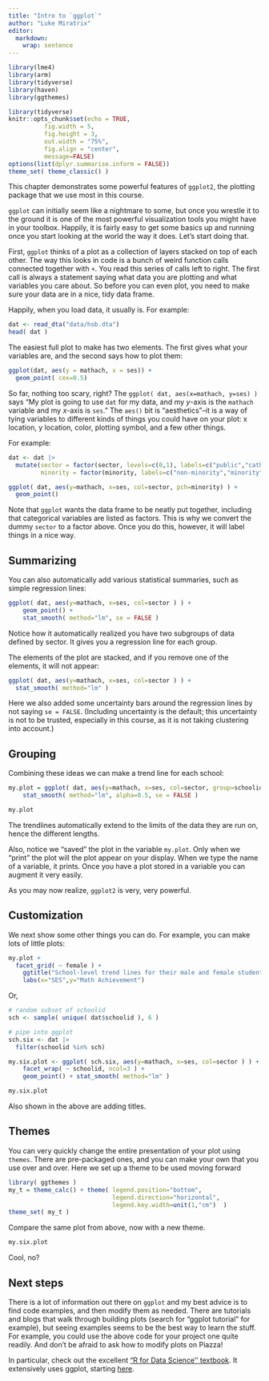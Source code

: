 ```yaml
---
title: "Intro to `ggplot`"
author: "Luke Miratrix"
editor: 
  markdown: 
    wrap: sentence
---
```


```r
library(lme4)
library(arm)
library(tidyverse)
library(haven)
library(ggthemes)

library(tidyverse)
knitr::opts_chunk$set(echo = TRUE,
          fig.width = 5,
          fig.height = 3,
          out.width = "75%",
          fig.align = "center",
          message=FALSE)
options(list(dplyr.summarise.inform = FALSE))
theme_set( theme_classic() )

```

This chapter demonstrates some powerful features of `ggplot2`, the plotting package that we use most in this course.

`ggplot` can initially seem like a nightmare to some, but once you wrestle it to the ground it is one of the most powerful visualization tools you might have in your toolbox.
Happily, it is fairly easy to get some basics up and running once you start looking at the world the way it does.
Let's start doing that.

First, `ggplot` thinks of a plot as a collection of layers stacked on top of each other.
The way this looks in code is a bunch of weird function calls connected together with `+`.
You read this series of calls left to right.
The first call is always a statement saying what data you are plotting and what variables you care about.
So before you can even plot, you need to make sure your data are in a nice, tidy data frame.

Happily, when you load data, it usually is.
For example:

```r
dat <- read_dta("data/hsb.dta")
head( dat )
```

The easiest full plot to make has two elements.
The first gives what your variables are, and the second says how to plot them:

```r
ggplot(dat, aes(y = mathach, x = ses)) + 
  geom_point( cex=0.5)
```

So far, nothing too scary, right?
The `ggplot( dat, aes(x=mathach, y=ses) )` says "My plot is going to use `dat` for my data, and my $y$-axis is the `mathach` variable and my $x$-axis is `ses`." The `aes()` bit is "aesthetics"--it is a way of tying variables to different kinds of things you could have on your plot: x location, y location, color, plotting symbol, and a few other things.

For example:

```r
dat <- dat |> 
  mutate(sector = factor(sector, levels=c(0,1), labels=c("public","catholic")),
         minority = factor(minority, labels=c("non-minority","minority")))

ggplot( dat, aes(y=mathach, x=ses, col=sector, pch=minority) ) + 
  geom_point()
```

Note that `ggplot` wants the data frame to be neatly put together, including that categorical variables are listed as factors.
This is why we convert the dummy `sector` to a factor above.
Once you do this, however, it will label things in a nice way.

## Summarizing

You can also automatically add various statistical summaries, such as simple regression lines:

```r
ggplot( dat, aes(y=mathach, x=ses, col=sector ) ) + 
    geom_point() + 
    stat_smooth( method="lm", se = FALSE )
```

Notice how it automatically realized you have two subgroups of data defined by sector.
It gives you a regression line for each group.

The elements of the plot are stacked, and if you remove one of the elements, it will not appear:

```r
ggplot( dat, aes(y=mathach, x=ses, col=sector ) ) + 
  stat_smooth( method="lm" )
```

Here we also added some uncertainty bars around the regression lines by not saying `se = FALSE`.
(Including uncertainty is the default; this uncertainty is not to be trusted, especially in this course, as it is not taking clustering into account.)

## Grouping

Combining these ideas we can make a trend line for each school:

```r
my.plot = ggplot( dat, aes(y=mathach, x=ses, col=sector, group=schoolid ) ) + 
    stat_smooth( method="lm", alpha=0.5, se = FALSE )

my.plot
```

The trendlines automatically extend to the limits of the data they are run on, hence the different lengths.

Also, notice we "saved" the plot in the variable `my.plot`.
Only when we "print" the plot will the plot appear on your display.
When we type the name of a variable, it prints.
Once you have a plot stored in a variable you can augment it very easily.

As you may now realize, `ggplot2` is very, very powerful.

## Customization

We next show some other things you can do.
For example, you can make lots of little plots:

```r
my.plot + 
  facet_grid( ~ female ) + 
    ggtitle("School-level trend lines for their male and female students") +
    labs(x="SES",y="Math Achievement") 
```

Or,

```r
# random subset of schoolid
sch <- sample( unique( dat$schoolid ), 6 )

# pipe into ggplot 
sch.six <- dat |> 
  filter(schoolid %in% sch)

my.six.plot <- ggplot( sch.six, aes(y=mathach, x=ses, col=sector ) ) + 
    facet_wrap( ~ schoolid, ncol=3 ) + 
    geom_point() + stat_smooth( method="lm" )

my.six.plot

```

Also shown in the above are adding titles.

## Themes

You can very quickly change the entire presentation of your plot using `themes`.
There are pre-packaged ones, and you can make your own that you use over and over.
Here we set up a theme to be used moving forward

```r
library( ggthemes )
my_t = theme_calc() + theme( legend.position="bottom", 
                             legend.direction="horizontal", 
                             legend.key.width=unit(1,"cm")  )
theme_set( my_t )
```

Compare the same plot from above, now with a new theme.

```r
my.six.plot
```

Cool, no?

## Next steps

There is a lot of information out there on `ggplot` and my best advice is to find code examples, and then modify them as needed.
There are tutorials and blogs that walk through building plots (search for "ggplot tutorial" for example), but seeing examples seems to be the best way to learn the stuff.
For example, you could use the above code for your project one quite readily.
And don't be afraid to ask how to modify plots on Piazza!

In particular, check out the excellent ["R for Data Science'' textbook](http://r4ds.had.co.nz). It extensively uses ggplot, starting [here](http://r4ds.had.co.nz/data-visualisation.html).
